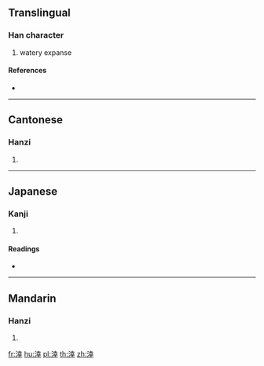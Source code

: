 {{character info/new}}
==Translingual==

===Han character===
{{Han char|rn=85|rad=水|as=08|sn=11|four=34141|canj=EGTJ}}

# watery expanse

====References====
* {{Han ref|kx=0627.340|dkj=17578|dj=1029.210|hdz=31640.070|uh=6DAC|ud=28076|bh=D5E5|bd=54757}}

----

==Cantonese==

===Hanzi===
{{yue-hanzi|jyut=|y=hang6}}

# {{defn|lang=yue|sort=水08}}

----

==Japanese==

===Kanji===
{{ja-kanji|grade=|rs=水08}}

# {{defn|lang=ja|sort=水08}}

====Readings====
* {{ja-readings|on=[[けい]] (kei), [[ぎょう]] (gyō)|kun=}}

----

==Mandarin==

===Hanzi===
{{cmn-hanzi|pin=[[xìng]] ([[xing4]])|wg=hsing<sup>4</sup>}}

# {{defn|lang=cmn|sort=水08}}

[[fr:涬]]
[[hu:涬]]
[[pl:涬]]
[[th:涬]]
[[zh:涬]]